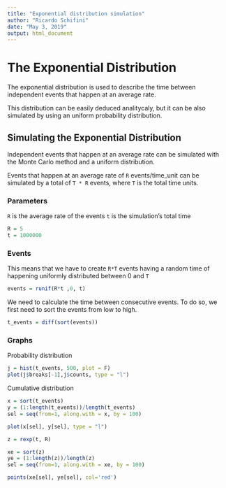 ```yaml
---
title: "Exponential distribution simulation"
author: "Ricardo Schifini"
date: "May 3, 2019"
output: html_document
---
```

# The Exponential Distribution

The exponential distribution is used to describe the time between independent events that happen at an average rate.

This distribution can be easily deduced analitycaly, but it can be also simulated by using an uniform probability distribution.

## Simulating the Exponential Distribution

Independent events that happen at an average rate can be simulated with the Monte Carlo method and a uniform distribution.

Events that happen at an average rate of `R` events/time_unit can be simulated by a total of `T * R` events, where `T` is the total time units.

### Parameters

`R` is the average rate of the events
`t` is the simulation's total time

```r
R = 5
t = 1000000
```

### Events

This means that we have to create `R*T` events having a random time of happening uniformly distributed between 0 and `T`

```r
events = runif(R*t ,0, t)
```
We need to calculate the time between consecutive events. To do so, we first need to sort the events from low to high.

```r
t_events = diff(sort(events))

```

### Graphs

Probability distribution

```r
j = hist(t_events, 500, plot = F)
plot(j$breaks[-1],j$counts, type = "l")

```

Cumulative distribution

```r
x = sort(t_events)
y = (1:length(t_events))/length(t_events)
sel = seq(from=1, along.with = x, by = 100)

plot(x[sel], y[sel], type = "l")

z = rexp(t, R)

xe = sort(z)
ye = (1:length(z))/length(z)
sel = seq(from=1, along.with = xe, by = 100)

points(xe[sel], ye[sel], col='red')

```
